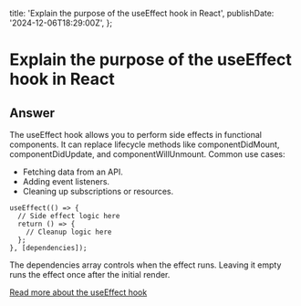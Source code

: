   title: 'Explain the purpose of the useEffect hook in React',
  publishDate: '2024-12-06T18:29:00Z',
};

# Explain the purpose of the useEffect hook in React

## Answer

The useEffect hook allows you to perform side effects in functional components. It can replace lifecycle methods like componentDidMount, componentDidUpdate, and componentWillUnmount.
Common use cases:

- Fetching data from an API.
- Adding event listeners.
- Cleaning up subscriptions or resources.

```
useEffect(() => {
  // Side effect logic here
  return () => {
    // Cleanup logic here
  };
}, [dependencies]);
```

The dependencies array controls when the effect runs. Leaving it empty runs the effect once after the initial render.

[Read more about the useEffect hook](https://react.dev/reference/react/useEffect)
